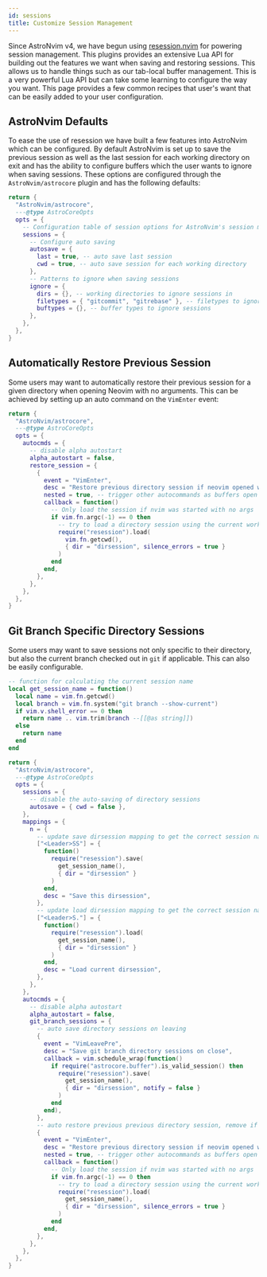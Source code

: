 ```yaml
---
id: sessions
title: Customize Session Management
---
```


Since AstroNvim v4, we have begun using [resession.nvim](https://github.com/stevearc/resession.nvim) for powering session management. This plugins provides an extensive Lua API for building out the features we want when saving and restoring sessions. This allows us to handle things such as our tab-local buffer management. This is a very powerful Lua API but can take some learning to configure the way you want. This page provides a few common recipes that user's want that can be easily added to your user configuration.

## AstroNvim Defaults

To ease the use of resession we have built a few features into AstroNvim which can be configured. By default AstroNvim is set up to save the previous session as well as the last session for each working directory on exit and has the ability to configure buffers which the user wants to ignore when saving sessions. These options are configured through the `AstroNvim/astrocore` plugin and has the following defaults:

```lua title="lua/plugins/astrocore_sessions.lua"
return {
  "AstroNvim/astrocore",
  ---@type AstroCoreOpts
  opts = {
    -- Configuration table of session options for AstroNvim's session management powered by Resession
    sessions = {
      -- Configure auto saving
      autosave = {
        last = true, -- auto save last session
        cwd = true, -- auto save session for each working directory
      },
      -- Patterns to ignore when saving sessions
      ignore = {
        dirs = {}, -- working directories to ignore sessions in
        filetypes = { "gitcommit", "gitrebase" }, -- filetypes to ignore sessions
        buftypes = {}, -- buffer types to ignore sessions
      },
    },
  },
}
```

## Automatically Restore Previous Session

Some users may want to automatically restore their previous session for a given directory when opening Neovim with no arguments. This can be achieved by setting up an auto command on the `VimEnter` event:

```lua title="lua/plugins/auto_restore_sessions.lua"
return {
  "AstroNvim/astrocore",
  ---@type AstroCoreOpts
  opts = {
    autocmds = {
      -- disable alpha autostart
      alpha_autostart = false,
      restore_session = {
        {
          event = "VimEnter",
          desc = "Restore previous directory session if neovim opened with no arguments",
          nested = true, -- trigger other autocommands as buffers open
          callback = function()
            -- Only load the session if nvim was started with no args
            if vim.fn.argc(-1) == 0 then
              -- try to load a directory session using the current working directory
              require("resession").load(
                vim.fn.getcwd(),
                { dir = "dirsession", silence_errors = true }
              )
            end
          end,
        },
      },
    },
  },
}
```

## Git Branch Specific Directory Sessions

Some users may want to save sessions not only specific to their directory, but also the current branch checked out in `git` if applicable. This can also be easily configurable.

```lua title="lua/plugins/git_branch_sessions.lua"
-- function for calculating the current session name
local get_session_name = function()
  local name = vim.fn.getcwd()
  local branch = vim.fn.system("git branch --show-current")
  if vim.v.shell_error == 0 then
    return name .. vim.trim(branch --[[@as string]])
  else
    return name
  end
end

return {
  "AstroNvim/astrocore",
  ---@type AstroCoreOpts
  opts = {
    sessions = {
      -- disable the auto-saving of directory sessions
      autosave = { cwd = false },
    },
    mappings = {
      n = {
        -- update save dirsession mapping to get the correct session name
        ["<Leader>SS"] = {
          function()
            require("resession").save(
              get_session_name(),
              { dir = "dirsession" }
            )
          end,
          desc = "Save this dirsession",
        },
        -- update load dirsession mapping to get the correct session name
        ["<Leader>S."] = {
          function()
            require("resession").load(
              get_session_name(),
              { dir = "dirsession" }
            )
          end,
          desc = "Load current dirsession",
        },
      },
    },
    autocmds = {
      -- disable alpha autostart
      alpha_autostart = false,
      git_branch_sessions = {
        -- auto save directory sessions on leaving
        {
          event = "VimLeavePre",
          desc = "Save git branch directory sessions on close",
          callback = vim.schedule_wrap(function()
            if require("astrocore.buffer").is_valid_session() then
              require("resession").save(
                get_session_name(),
                { dir = "dirsession", notify = false }
              )
            end
          end),
        },
        -- auto restore previous previous directory session, remove if necessary
        {
          event = "VimEnter",
          desc = "Restore previous directory session if neovim opened with no arguments",
          nested = true, -- trigger other autocommands as buffers open
          callback = function()
            -- Only load the session if nvim was started with no args
            if vim.fn.argc(-1) == 0 then
              -- try to load a directory session using the current working directory
              require("resession").load(
                get_session_name(),
                { dir = "dirsession", silence_errors = true }
              )
            end
          end,
        },
      },
    },
  },
}
```
